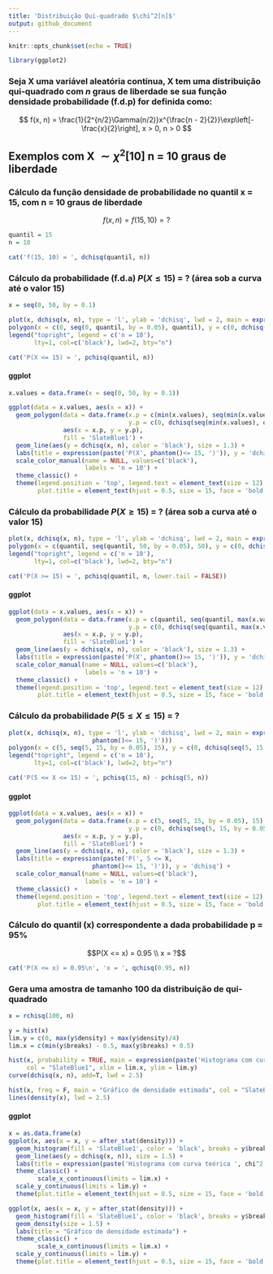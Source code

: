 ```yaml
---
title: 'Distribuição Qui-quadrado $\chi^2[n]$'
output: github_document
---
```


```r
knitr::opts_chunk$set(echo = TRUE)
```

```r
library(ggplot2)
```

### Seja X uma variável aleatória contínua, X tem uma distribuição qui-quadrado com $n$ graus de liberdade se sua função densidade probabilidade (f.d.p) for definida como:

$$ f(x, n) = \frac{1}{2^{n/2}\Gamma(n/2)}x^{\frac{n - 2}{2}}\exp\left[-\frac{x}{2}\right], x > 0, n > 0 $$

## Exemplos com X $\sim \chi^2[10]$ n = 10 graus de liberdade

### Cálculo da função densidade de probabilidade no quantil x = 15, com n = 10 graus de liberdade
$$ f(x, n) = f(15, 10) = ?$$
```r
quantil = 15
n = 10
```

```r
cat('f(15, 10) = ', dchisq(quantil, n))
```

### Cálculo da probabilidade (f.d.a) $P(X \leq 15)$ = ? (área sob a curva até o valor 15)

```r
x = seq(0, 50, by = 0.1)
```

```r
plot(x, dchisq(x, n), type = 'l', ylab = 'dchisq', lwd = 2, main = expression(paste('P(X', phantom()<= 15, ')')))
polygon(x = c(0, seq(0, quantil, by = 0.05), quantil), y = c(0, dchisq(seq(0, quantil, by = 0.05), n), 0), col = 'SlateBlue1')
legend("topright", legend = c('n = 10'), 
       lty=1, col=c('black'), lwd=2, bty="n")
```

```r
cat('P(X <= 15) = ', pchisq(quantil, n))
```

#### ggplot 
```r
x.values = data.frame(x = seq(0, 50, by = 0.1))
```

```r
ggplot(data = x.values, aes(x = x)) +
  geom_polygon(data = data.frame(x.p = c(min(x.values), seq(min(x.values), quantil, by = 0.05), quantil),
                                 y.p = c(0, dchisq(seq(min(x.values), quantil, by = 0.05), n), 0)), 
               aes(x = x.p, y = y.p), 
               fill = 'SlateBlue1') +
  geom_line(aes(y = dchisq(x, n), color = 'black'), size = 1.3) +
  labs(title = expression(paste('P(X', phantom()<= 15, ')')), y = 'dchisq') +
  scale_color_manual(name = NULL, values=c('black'),
                     labels = 'n = 10') +
  theme_classic() +
  theme(legend.position = 'top', legend.text = element_text(size = 12), 
        plot.title = element_text(hjust = 0.5, size = 15, face = 'bold'))
```

### Cálculo da probabilidade $P(X \geq 15)$ = ? (área sob a curva até o valor 15)

```r
plot(x, dchisq(x, n), type = 'l', ylab = 'dchisq', lwd = 2, main = expression(paste('P(X', phantom()>= 15, ')')))
polygon(x = c(quantil, seq(quantil, 50, by = 0.05), 50), y = c(0, dchisq(seq(quantil, 50, by = 0.05), n), 0), col = 'SlateBlue1')
legend("topright", legend = c('n = 10'), 
       lty=1, col=c('black'), lwd=2, bty="n")
```

```r
cat('P(X >= 15) = ', pchisq(quantil, n, lower.tail = FALSE))
```

#### ggplot

```r
ggplot(data = x.values, aes(x = x)) +
  geom_polygon(data = data.frame(x.p = c(quantil, seq(quantil, max(x.values), by = 0.05), max(x.values)),
                                 y.p = c(0, dchisq(seq(quantil, max(x.values), by = 0.05), n), 0)), 
               aes(x = x.p, y = y.p), 
               fill = 'SlateBlue1') +
  geom_line(aes(y = dchisq(x, n), color = 'black'), size = 1.3) +
  labs(title = expression(paste('P(X', phantom()>= 15, ')')), y = 'dchisq') +
  scale_color_manual(name = NULL, values=c('black'),
                     labels = 'n = 10') +
  theme_classic() +
  theme(legend.position = 'top', legend.text = element_text(size = 12), 
        plot.title = element_text(hjust = 0.5, size = 15, face = 'bold'))
```

### Cálculo da probabilidade $P(5 \leq X \leq 15)$ = ?

```r
plot(x, dchisq(x, n), type = 'l', ylab = 'dchisq', lwd = 2, main = expression(paste('P(', 5 <= X,
                       phantom()<= 15, ')')))
polygon(x = c(5, seq(5, 15, by = 0.05), 15), y = c(0, dchisq(seq(5, 15, by = 0.05), n), 0), col = 'SlateBlue1')
legend("topright", legend = c('n = 10'), 
       lty=1, col=c('black'), lwd=2, bty="n")
```

```r
cat('P(5 <= X <= 15) = ', pchisq(15, n) - pchisq(5, n))
```

#### ggplot

```r
ggplot(data = x.values, aes(x = x)) +
  geom_polygon(data = data.frame(x.p = c(5, seq(5, 15, by = 0.05), 15),
                                 y.p = c(0, dchisq(seq(5, 15, by = 0.05), n), 0)), 
               aes(x = x.p, y = y.p), 
               fill = 'SlateBlue1') +
  geom_line(aes(y = dchisq(x, n), color = 'black'), size = 1.3) +
  labs(title = expression(paste('P(', 5 <= X,
                       phantom()<= 15, ')')), y = 'dchisq') +
  scale_color_manual(name = NULL, values=c('black'),
                     labels = 'n = 10') +
  theme_classic() +
  theme(legend.position = 'top', legend.text = element_text(size = 12), 
        plot.title = element_text(hjust = 0.5, size = 15, face = 'bold'))
```

### Cálculo do quantil (x) correspondente a dada probabilidade p = 95%
$$P(X <= x) = 0.95 \\
     x = ?$$
```r
cat('P(X <= x) = 0.95\n', 'x = ', qchisq(0.95, n))
```

### Gera uma amostra de tamanho 100 da distribuição de qui-quadrado

```r
x = rchisq(100, n)
```

```r
y = hist(x)
lim.y = c(0, max(y$density) + max(y$density)/4)
lim.x = c(min(y$breaks) - 0.5, max(y$breaks) + 0.5)
```

```r
hist(x, probability = TRUE, main = expression(paste('Histograma com curva teórica ', chi^2, '[10]')),
     col = "SlateBlue1", xlim = lim.x, ylim = lim.y) 
curve(dchisq(x, n), add=T, lwd = 2.5)

hist(x, freq = F, main = "Gráfico de densidade estimada", col = "SlateBlue1", xlim = lim.x, ylim = lim.y)
lines(density(x), lwd = 2.5)
```

#### ggplot

```r
x = as.data.frame(x)
ggplot(x, aes(x = x, y = after_stat(density))) +
  geom_histogram(fill = 'SlateBlue1', color = 'black', breaks = y$breaks) +
  geom_line(aes(y = dchisq(x, n)), size = 1.5) +
  labs(title = expression(paste('Histograma com curva teórica ', chi^2, '[10]'))) +
  theme_classic() +
        scale_x_continuous(limits = lim.x) +
  scale_y_continuous(limits = lim.y) +
  theme(plot.title = element_text(hjust = 0.5, size = 15, face = 'bold'))

ggplot(x, aes(x = x, y = after_stat(density))) +
  geom_histogram(fill = 'SlateBlue1', color = 'black', breaks = y$breaks) +
  geom_density(size = 1.5) +
  labs(title = "Gráfico de densidade estimada") +
  theme_classic() +
        scale_x_continuous(limits = lim.x) +
  scale_y_continuous(limits = lim.y) +
  theme(plot.title = element_text(hjust = 0.5, size = 15, face = 'bold'))
```
